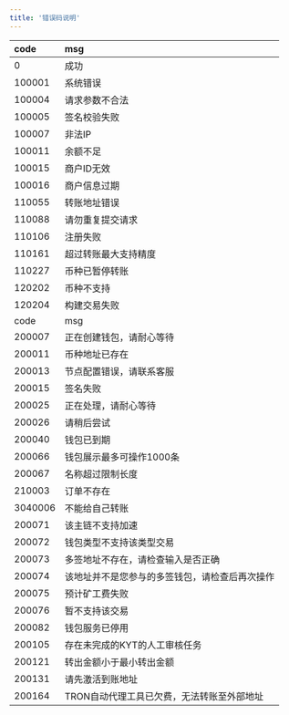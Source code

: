 ```yaml
---
title: '错误码说明'
---
```


|code   | msg                                     |
|:--------|:-----------------------------------------|
| 0      | 成功 |
| 100001 | 系统错误                                |
| 100004 | 请求参数不合法                          |
| 100005 | 签名校验失败                            |
| 100007 | 非法IP                                  |
| 100011 | 余额不足                                |
| 100015 | 商户ID无效                              |
| 100016 | 商户信息过期                            |
| 110055 | 转账地址错误                            |
| 110088 | 请勿重复提交请求                        |
| 110106 | 注册失败                                |
| 110161 | 超过转账最大支持精度                    |
| 110227 | 币种已暂停转账                          |
| 120202 | 币种不支持                              |
| 120204 | 构建交易失败                            |
| code   | msg                                                        |
| 200007 | 正在创建钱包，请耐心等待                                   |
| 200011 | 币种地址已存在                                             |
| 200013 | 节点配置错误，请联系客服                                   |
| 200015 | 签名失败                                                   |
| 200025 | 正在处理，请耐心等待                                       |
| 200026 | 请稍后尝试                                                 |
| 200040 | 钱包已到期                                                 |
| 200066 | 钱包展示最多可操作1000条                                   |
| 200067 | 名称超过限制长度                                           |
| 210003 | 订单不存在                                                 |
| 3040006| 不能给自己转账                                             |
| 200071 | 该主链不支持加速                                           |
| 200072 | 钱包类型不支持该类型交易                                   |
| 200073 | 多签地址不存在，请检查输入是否正确                         |
| 200074 | 该地址并不是您参与的多签钱包，请检查后再次操作             |
| 200075 | 预计矿工费失败                                             |
| 200076 | 暂不支持该交易                                             |
| 200082 | 钱包服务已停用                                             |
| 200105 | 存在未完成的KYT的人工审核任务                              |
| 200121 | 转出金额小于最小转出金额                                   |
| 200131 | 请先激活到账地址                                           |
| 200164 | TRON自动代理工具已欠费，无法转账至外部地址                 |
